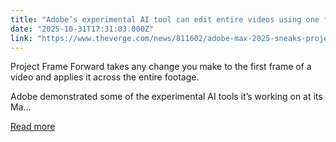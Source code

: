 ```yaml
---
title: "Adobe’s experimental AI tool can edit entire videos using one frame"
date: "2025-10-31T17:31:03.000Z"
link: "https://www.theverge.com/news/811602/adobe-max-2025-sneaks-projects"
---
```


Project Frame Forward takes any change you make to the first frame of a video and applies it across the entire footage.	

Adobe demonstrated some of the experimental AI tools it’s working on at its Ma...

[Read more](https://www.theverge.com/news/811602/adobe-max-2025-sneaks-projects)

